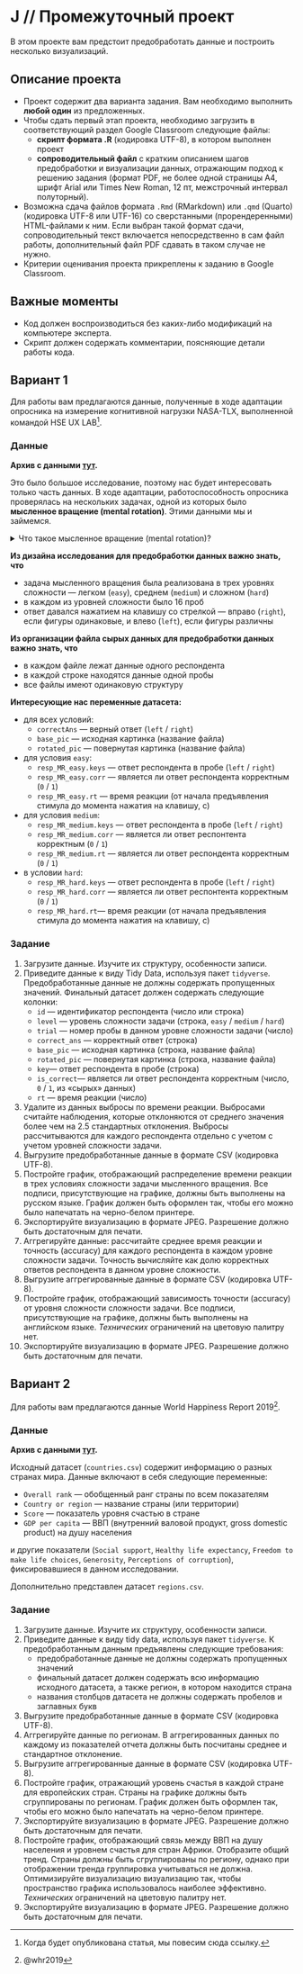 # J // Промежуточный проект {#j .unnumbered}

```{=html}
<!--
REPLACE ALL hw1 TO hw<n> WITH MATCH CASE
-->
```
В этом проекте вам предстоит предобработать данные и построить несколько визуализаций.


:::{.callout-note}

## Описание проекта

* Проект содержит два варианта задания. Вам необходимо выполнить **любой один** из предложенных.
* Чтобы сдать первый этап проекта, необходимо загрузить в соответствующий раздел Google Classroom следующие файлы:
  * **скрипт формата .R** (кодировка UTF-8), в котором выполнен проект
  * **сопроводительный файл** с кратким описанием шагов предобработки и визуализации данных, отражающим подход к решению задания (формат PDF, не более одной страницы A4, шрифт Arial или Times New Roman, 12 пт, межстрочный интервал полуторный).
* Возможна сдача файлов формата `.Rmd` (RMarkdown) или `.qmd` (Quarto) (кодировка UTF-8 или UTF-16) со сверстанными (прорендеренными) HTML-файлами к ним. Если выбран такой формат сдачи, сопроводительный текст включается непосредственно в сам файл работы, дополнительный файл PDF сдавать в таком случае не нужно.
* Критерии оценивания проекта прикреплены к заданию в Google Classroom.

:::

::: {.callout-important}
## Важные моменты

* Код должен воспроизводиться без каких-либо модификаций на компьютере эксперта.
* Скрипт должен содержать комментарии, поясняющие детали работы кода.


:::


## Вариант 1 {#j_1}

Для работы вам предлагаются данные, полученные в ходе адаптации опросника на измерение когнитивной нагрузки NASA-TLX, выполненной командой HSE UX LAB[^ref_nasa_tlx].

[^ref_nasa_tlx]: Когда будет опубликована статья, мы повесим сюда ссылку.

::: {.callout-tip}

### Данные

**Архив с данными [тут](https://drive.google.com/uc?export=download&id=1dr2RvXTUdyhP_1YGoiQ-VR4FaU5tZ1x7).**

:::

Это было большое исследование, поэтому нас будет интересовать только часть данных. В ходе адаптации, работоспособность опросника проверялась на нескольких задачах, одной из которых было **мысленное вращение (mental rotation)**. Этими данными мы и займемся.

<details>
<summary>Что такое мысленное вращение (mental rotation)?</summary>

Человеку предъявляются две фигуры. Задача испытуемого заключается в том, чтобы определить, являются ли фигуры одинаковыми с точностью до поворота или две фигуры различны. Иллюстрация представлена ниже.

<center>
<figure>
<img src="pics/mr-shepard.png">
<figcaption>Иллюстрация из @Shepard1971. A и B --- одинаковые фигуры, C --- разные фигуры.</figcaption>
</figure>
</center>

Подробно можно почитать в @Shepard1971.

</details>

**Из дизайна исследования для предобработки данных важно знать, что**

* задача мысленного вращения была реализована в трех уровнях сложности --- легком (`easy`), среднем (`medium`) и сложном (`hard`)
* в каждом из уровней сложности было 16 проб
* ответ давался нажатием на клавишу со стрелкой --- вправо (`right`), если фигуры одинаковые, и влево (`left`), если фигуры различны

**Из организации файла сырых данных для предобработки данных важно знать, что**

* в каждом файле лежат данные одного респондента
* в каждой строке находятся данные одной пробы
* все файлы имеют одинаковую структуру

**Интересующие нас переменные датасета:**

* для всех условий:
    * `correctAns` --- верный ответ (`left` / `right`)
    * `base_pic` --- исходная картинка (название файла)
    * `rotated_pic` --- повернутая картинка (название файла)
* для условия `easy`:
    * `resp_MR_easy.keys` --- ответ респондента в пробе (`left` / `right`)
    * `resp_MR_easy.corr` --- является ли ответ респондента корректным (`0` / `1`)
    * `resp_MR_easy.rt` --- время реакции (от начала предъявления стимула до момента нажатия на клавишу, с)
* для условия `medium`:
    * `resp_MR_medium.keys` --- ответ респондента в пробе (`left` / `right`)
    * `resp_MR_medium.corr` --- является ли ответ респонтента корректным (`0` / `1`)
    * `resp_MR_medium.rt` --- является ли ответ респондента корректным (`0` / `1`)
* в условии `hard`:
    * `resp_MR_hard.keys` --- ответ респондента в пробе (`left` / `right`)
    * `resp_MR_hard.corr` --- является ли ответ респонтента корректным (`0` / `1`)
    * `resp_MR_hard.rt`--- время реакции (от начала предъявления стимула до момента нажатия на клавишу, с)



### Задание

1. Загрузите данные. Изучите их структуру, особенности записи.
1. Приведите данные к виду Tidy Data, используя пакет `tidyverse`. Предобработанные данные не должны содержать пропущенных значений. Финальный датасет должен содержать следующие колонки:
    * `id` --- идентификатор респондента (число или строка)
    * `level` --- уровень сложности задачи (строка, `easy` / `medium` / `hard`)
    * `trial` --- номер пробы в данном уровне сложности задачи (число)
    * `correct_ans` --- корректный ответ (строка)
    * `base_pic` --- исходная картинка (строка, название файла)
    * `rotated_pic` --- повернутая картинка (строка, название файла)
    * `key`--- ответ респондента в пробе (строка)
    * `is_correct`--- является ли ответ респондента корректным (число, `0` / `1`, из «сырых» данных)
    * `rt` --- время реакции (число)
1. Удалите из данных выбросы по времени реакции. Выбросами считайте наблюдения, которые отклоняются от среднего значения более чем на 2.5 стандартных отклонения. Выбросы рассчитываются для каждого респондента отдельно с учетом с учетом уровней сложности задачи.
1. Выгрузите предобработанные данные в формате CSV (кодировка UTF-8).
1. Постройте график, отображающий распределение времени реакции в трех условиях сложности задачи мысленного вращения. Все подписи, присутствующие на графике, должны быть выполнены на русском языке. График должен быть оформлен так, чтобы его можно было напечатать на черно-белом принтере.
1. Экспортируйте визуализацию в формате JPEG. Разрешение должно быть достаточным для печати.
1. Аггрегируйте данные: рассчитайте среднее время реакции и точность (accuracy) для каждого респондента в каждом уровне сложности задачи. Точность вычисляйте как долю корректных ответов респондента в данном уровне сложности.
1. Выгрузите аггрегированные данные в формате CSV (кодировка UTF-8).
1. Постройте график, отображающий зависимость точности (accuracy) от уровня сложности сложности задачи. Все подписи, присутствующие на графике, должны быть выполнены на английском языке. *Технических* ограничений на цветовую палитру нет.
1. Экспортируйте визуализацию в формате JPEG. Разрешение должно быть достаточным для печати. 





## Вариант 2 {#j_2}

Для работы вам предлагаются данные World Happiness Report 2019[^whr2019].

[^whr2019]: @whr2019

::: {.callout-tip}
### Данные

**Архив с данными [тут](https://drive.google.com/uc?export=download&id=1kb30E6iFKnejP-UQS4yGpn2Yo1K6y6Eq).**

:::

Исходный датасет (`countries.csv`) содержит информацию о разных странах мира. Данные включают в себя следующие переменные:

* `Overall rank` --- обобщенный ранг страны по всем показателям
* `Country or region` --- название страны (или территории)
* `Score` --- показатель уровня счастью в стране
* `GDP per capita` --- ВВП (внутренний валовой продукт, gross domestic product) на душу населения

и другие показатели (`Social support`, `Healthy life expectancy`, `Freedom to make life choices`, `Generosity`, `Perceptions of corruption`), фиксировавшиеся в данном исследовании.

Дополнительно представлен датасет `regions.csv`.



### Задание

1. Загрузите данные. Изучите их структуру, особенности записи.
1. Приведите данные к виду tidy data, используя пакет `tidyverse`. К предобработанным данным предъявлены следующие требования:
    * предобработанные данные не должны содержать пропущенных значений
    * финальный датасет должен содержать всю информацию исходного датасета, а также регион, в котором находится страна
    * названия столбцов датасета не должны содержать пробелов и заглавных букв
1. Выгрузите предобработанные данные в формате CSV (кодировка UTF-8).
1. Аггрегируйте данные по регионам. В аггрегированных данных по каждому из показателей отчета должны быть посчитаны среднее и стандартное отклонение.
1. Выгрузите аггрегированные данные в формате CSV (кодировка UTF-8).
1. Постройте график, отражающий уровень счастья в каждой стране для европейских стран. Страны на графике должны быть сгруппированы по регионам. График должен быть оформлен так, чтобы его можно было напечатать на черно-белом принтере.
1. Экспортируйте визуализацию в формате JPEG. Разрешение должно быть достаточным для печати.
1. Постройте график, отображающий связь между ВВП на душу населения и уровнем счастья для стран Африки.  Отобразите общий тренд. Страны должны быть сгруппированы по региону, однако при отображении тренда группировка учитываться не должна. Оптимизируйте визуализацию визуализацию так, чтобы пространство графика использовалось наиболее эффективно. *Технических* ограничений на цветовую палитру нет.
1. Экспортируйте визуализацию в формате JPEG. Разрешение должно быть достаточным для печати. 
